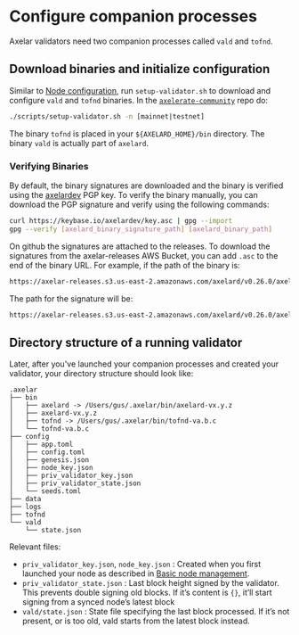 # Configure companion processes


Axelar validators need two companion processes called `vald` and `tofnd`.

## Download binaries and initialize configuration

Similar to [Node configuration](../../node/config-node), run `setup-validator.sh` to download and configure `vald` and `tofnd` binaries. In the [`axelerate-community`](https://github.com/axelarnetwork/axelarate-community) repo do:

```bash
./scripts/setup-validator.sh -n [mainnet|testnet]
```

The binary `tofnd` is placed in your `${AXELARD_HOME}/bin` directory. The binary `vald` is actually part of `axelard`.

### Verifying Binaries

By default, the binary signatures are downloaded and the binary is verified using the [axelardev](https://keybase.io/axelardev) PGP key. To verify the binary manually, you can download the PGP signature and verify using the following commands:

```bash
curl https://keybase.io/axelardev/key.asc | gpg --import
gpg --verify [axelard_binary_signature_path] [axelard_binary_path]
```

On github the signatures are attached to the releases. To download the signatures from the axelar-releases AWS Bucket, you can add `.asc` to the end of the binary URL. For example, if the path of the binary is:
```bash
https://axelar-releases.s3.us-east-2.amazonaws.com/axelard/v0.26.0/axelard-darwin-arm64-v0.26.0
```
The path for the signature will be:
```bash
https://axelar-releases.s3.us-east-2.amazonaws.com/axelard/v0.26.0/axelard-darwin-arm64-v0.26.0.asc
```

## Directory structure of a running validator

Later, after you've launched your companion processes and created your validator, your directory structure should look like:

```
.axelar
├── bin
│   ├── axelard -> /Users/gus/.axelar/bin/axelard-vx.y.z
│   ├── axelard-vx.y.z
│   ├── tofnd -> /Users/gus/.axelar/bin/tofnd-va.b.c
│   └── tofnd-va.b.c
├── config
│   ├── app.toml
│   ├── config.toml
│   ├── genesis.json
│   ├── node_key.json
│   ├── priv_validator_key.json
│   ├── priv_validator_state.json
│   └── seeds.toml
├── data
├── logs
├── tofnd
└── vald
    └── state.json
```

Relevant files:

- `priv_validator_key.json`, `node_key.json` : Created when you first launched your node as described in [Basic node management](../../node/basic).
- `priv_validator_state.json` : Last block height signed by the validator. This prevents double signing old blocks. If it’s content is `{}`, it’ll start signing from a synced node’s latest block
- `vald/state.json` : State file specifying the last block processed. If it’s not present, or is too old, vald starts from the latest block instead.
